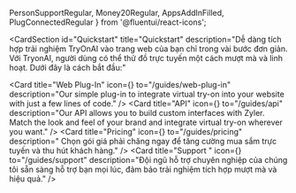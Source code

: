   PersonSupportRegular,
  Money20Regular,
  AppsAddInFilled,
  PlugConnectedRegular
} from '@fluentui/react-icons';

<CardSection
  id="Quickstart"
  title="Quickstart"
  description="Dễ dàng tích hợp trải nghiệm TryOnAI vào trang web của bạn chỉ trong vài bước đơn giản.
   Với TryonAI, người dùng có thể thử đồ trực tuyến một cách mượt mà và linh hoạt. Dưới đây là cách bắt đầu:"
>
  <Card
    title="Web Plug-In"
    icon={<PlugConnectedRegular />}
    to="/guides/web-plug-in"
    description="Our simple plug-in to integrate virtual try-on into your website with just a few lines of code."
  />
  <Card
    title="API"
    icon={<AppsAddInFilled />}
    to="/guides/api"
    description="Our API allows you to build custom interfaces with Zyler. Match the look and feel of your brand and integrate virtual try-on wherever you want."
  />
  <Card
    title="Pricing"
    icon={<Money20Regular />}
    to="/guides/pricing"
    description="
     Chọn gói giá phải chăng ngay để tăng cường mua sắm trực tuyến và thu hút khách hàng."
  />
  <Card
    title="Support "
    icon={<PersonSupportRegular />}
    to="/guides/support"
    description="Đội ngũ hỗ trợ chuyên nghiệp của chúng tôi sẵn sàng hỗ trợ bạn mọi lúc,
     đảm bảo trải nghiệm tích hợp mượt mà và hiệu quả."
  />
</CardSection>
